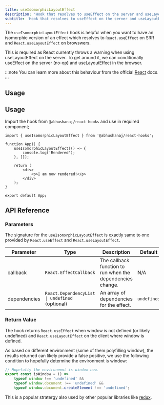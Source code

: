 ```yaml
---
title: useIsomorphicLayoutEffect
description: 'Hook that resolves to useEffect on the server and useLayoutEffect on the client'
subtitle: 'Hook that resolves to useEffect on the server and useLayoutEffect on the client'
---
```



The `useIsomorphicLayoutEffect` hook is helpful when you want to have an isomorphic version of an effect which resolves to `React.useEffect` on SRR and `React.useLayoutEffect` on browswers.

This is required as React currently throws a warning when using useLayoutEffect on the server. To get around it, we can conditionally useEffect on the server (no-op) and
useLayoutEffect in the browser.

:::note
You can learn more about this behaviour from the official [React](https://react.dev/reference/react/useLayoutEffect#im-getting-an-error-uselayouteffect-does-nothing-on-the-server) docs.
:::

## Usage

<DemoWrapper title="useIsomorphicLayoutEffect">
	<Example client:load />
</DemoWrapper>

## Usage

Import the hook from `@abhushanaj/react-hooks` and use in required component;

```tsx title="./src/App.tsx" ins={1,4-6} mark="useIsomorphicLayoutEffect"
import { useIsomorphicLayoutEffect } from '@abhushanaj/react-hooks';

function App() {
	useIsomorphicLayoutEffect(() => {
		console.log('Rendered');
	}, []);

	return (
		<div>
			<p>I am now rendered!</p>
		</div>
	);
}

export default App;
```

## API Reference

### Parameters

The signature for the `useIsomorphicLayoutEffect` is exactly same to one provided by `React.useEffect` and `React.useLayoutEffect`.

| Parameter    | Type                                           | Description                                                | Default     |
| ------------ | ---------------------------------------------- | ---------------------------------------------------------- | ----------- |
| callback     | `React.EffectCallback`                         | The callback function to run when the dependencies change. | N/A         |
| dependencies | `React.DependencyList \| undefined` (optional) | An array of dependencies for the effect.                   | `undefined` |

### Return Value

The hook returns `React.useEffect` when window is not defined (or likely undefined) and `React.useLayoutEffect` on the client where window is defined.

As based on different environment (some of them polyfilling window), the results returned can likely provide a false positive, we use the following condition to hopefully determine the environment is window:

```js
// Hopefully the environemnt is window now.
export const isWindow = () =>
	typeof window !== 'undefined' &&
	typeof window.document !== 'undefined' &&
	typeof window.document.createElement !== 'undefined';
```

This is a popular stratergy also used by other popular libraries like [redux](https://github.com/reduxjs/react-redux/blob/2eac86163be2bd5627dab3e33e8b4e0926895442/src/hooks/useSelector.js#L22-L27).

